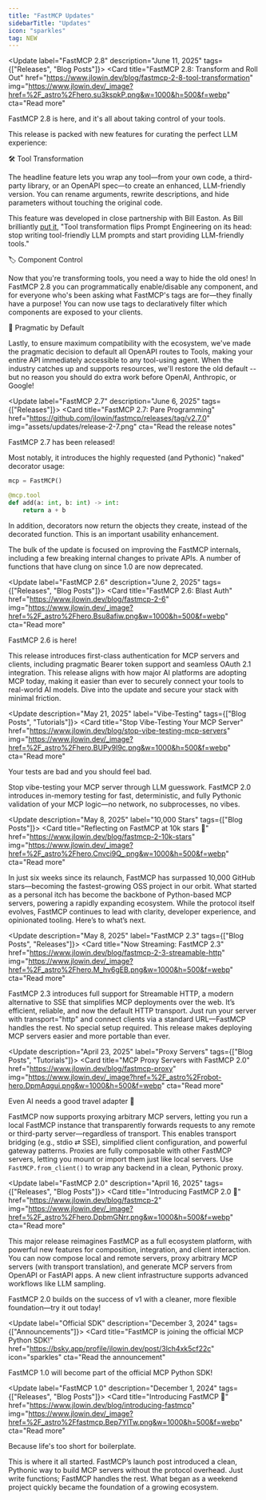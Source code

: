 ```yaml
---
title: "FastMCP Updates"
sidebarTitle: "Updates"
icon: "sparkles"
tag: NEW
---
```


<Update label="FastMCP 2.8" description="June 11, 2025" tags={["Releases", "Blog Posts"]}>
<Card 
title="FastMCP 2.8: Transform and Roll Out" href="https://www.jlowin.dev/blog/fastmcp-2-8-tool-transformation" 
img="https://www.jlowin.dev/_image?href=%2F_astro%2Fhero.su3kspkP.png&w=1000&h=500&f=webp" 
cta="Read more"  
>
FastMCP 2.8 is here, and it's all about taking control of your tools.

This release is packed with new features for curating the perfect LLM experience:

🛠️ Tool Transformation

The headline feature lets you wrap any tool—from your own code, a third-party library, or an OpenAPI spec—to create an enhanced, LLM-friendly version. You can rename arguments, rewrite descriptions, and hide parameters without touching the original code.

This feature was developed in close partnership with Bill Easton. As Bill brilliantly [put it](https://www.linkedin.com/posts/williamseaston_huge-thanks-to-william-easton-for-providing-activity-7338011349525983232-Mw6T?utm_source=share&utm_medium=member_desktop&rcm=ACoAAAAd6d0B3uL9zpCsq9eYWKi3HIvb8eN_r_Q), "Tool transformation flips Prompt Engineering on its head: stop writing tool-friendly LLM prompts and start providing LLM-friendly tools."

🏷️ Component Control

Now that you're transforming tools, you need a way to hide the old ones! In FastMCP 2.8 you can programmatically enable/disable any component, and for everyone who's been asking what FastMCP's tags are for—they finally have a purpose! You can now use tags to declaratively filter which components are exposed to your clients.

🚀 Pragmatic by Default

Lastly, to ensure maximum compatibility with the ecosystem, we've made the pragmatic decision to default all OpenAPI routes to Tools, making your entire API immediately accessible to any tool-using agent. When the industry catches up and supports resources, we'll restore the old default -- but no reason you should do extra work before OpenAI, Anthropic, or Google!

</Card>
</Update>

<Update label="FastMCP 2.7" description="June 6, 2025" tags={["Releases"]}>
<Card 
title="FastMCP 2.7: Pare Programming" href="https://github.com/jlowin/fastmcp/releases/tag/v2.7.0" 
img="assets/updates/release-2-7.png" 
cta="Read the release notes"  
>
FastMCP 2.7 has been released!

Most notably, it introduces the highly requested (and Pythonic) "naked" decorator usage:

```python {3}
mcp = FastMCP()

@mcp.tool
def add(a: int, b: int) -> int:
    return a + b
```

In addition, decorators now return the objects they create, instead of the decorated function. This is an important usability enhancement.

The bulk of the update is focused on improving the FastMCP internals, including a few breaking internal changes to private APIs. A number of functions that have clung on since 1.0 are now deprecated.
</Card>
</Update>



<Update label="FastMCP 2.6" description="June 2, 2025" tags={["Releases", "Blog Posts"]}>
<Card 
title="FastMCP 2.6: Blast Auth" href="https://www.jlowin.dev/blog/fastmcp-2-6" 
img="https://www.jlowin.dev/_image?href=%2F_astro%2Fhero.Bsu8afiw.png&w=1000&h=500&f=webp" 
cta="Read more"  
>
FastMCP 2.6 is here!

This release introduces first-class authentication for MCP servers and clients, including pragmatic Bearer token support and seamless OAuth 2.1 integration. This release aligns with how major AI platforms are adopting MCP today, making it easier than ever to securely connect your tools to real-world AI models. Dive into the update and secure your stack with minimal friction.
</Card>
</Update>

<Update description="May 21, 2025" label="Vibe-Testing" tags={["Blog Posts", "Tutorials"]}>
<Card
title="Stop Vibe-Testing Your MCP Server"
href="https://www.jlowin.dev/blog/stop-vibe-testing-mcp-servers"
img="https://www.jlowin.dev/_image?href=%2F_astro%2Fhero.BUPy9I9c.png&w=1000&h=500&f=webp"
cta="Read more"
>

Your tests are bad and you should feel bad.

Stop vibe-testing your MCP server through LLM guesswork. FastMCP 2.0 introduces in-memory testing for fast, deterministic, and fully Pythonic validation of your MCP logic—no network, no subprocesses, no vibes.

</Card>
</Update>


<Update description="May 8, 2025" label="10,000 Stars" tags={["Blog Posts"]}>
<Card
title="Reflecting on FastMCP at 10k stars 🌟"
href="https://www.jlowin.dev/blog/fastmcp-2-10k-stars"
img="https://www.jlowin.dev/_image?href=%2F_astro%2Fhero.Cnvci9Q_.png&w=1000&h=500&f=webp"
cta="Read more"
>

In just six weeks since its relaunch, FastMCP has surpassed 10,000 GitHub stars—becoming the fastest-growing OSS project in our orbit. What started as a personal itch has become the backbone of Python-based MCP servers, powering a rapidly expanding ecosystem. While the protocol itself evolves, FastMCP continues to lead with clarity, developer experience, and opinionated tooling. Here’s to what’s next.

</Card>
</Update>

<Update description="May 8, 2025" label="FastMCP 2.3" tags={["Blog Posts", "Releases"]}>
<Card
title="Now Streaming: FastMCP 2.3"
href="https://www.jlowin.dev/blog/fastmcp-2-3-streamable-http"
img="https://www.jlowin.dev/_image?href=%2F_astro%2Fhero.M_hv6gEB.png&w=1000&h=500&f=webp"
cta="Read more"
>

FastMCP 2.3 introduces full support for Streamable HTTP, a modern alternative to SSE that simplifies MCP deployments over the web. It’s efficient, reliable, and now the default HTTP transport. Just run your server with transport="http" and connect clients via a standard URL—FastMCP handles the rest. No special setup required. This release makes deploying MCP servers easier and more portable than ever.

</Card>
</Update>

<Update description="April 23, 2025" label="Proxy Servers" tags={["Blog Posts", "Tutorials"]}>
<Card
title="MCP Proxy Servers with FastMCP 2.0"
href="https://www.jlowin.dev/blog/fastmcp-proxy"
img="https://www.jlowin.dev/_image?href=%2F_astro%2Frobot-hero.DpmAqgui.png&w=1000&h=500&f=webp"
cta="Read more"
>

Even AI needs a good travel adapter 🔌


FastMCP now supports proxying arbitrary MCP servers, letting you run a local FastMCP instance that transparently forwards requests to any remote or third-party server—regardless of transport. This enables transport bridging (e.g., stdio ⇄ SSE), simplified client configuration, and powerful gateway patterns. Proxies are fully composable with other FastMCP servers, letting you mount or import them just like local servers. Use `FastMCP.from_client()` to wrap any backend in a clean, Pythonic proxy.
</Card>
</Update>

<Update label="FastMCP 2.0" description="April 16, 2025" tags={["Releases", "Blog Posts"]}>
<Card
title="Introducing FastMCP 2.0 🚀"
href="https://www.jlowin.dev/blog/fastmcp-2"
img="https://www.jlowin.dev/_image?href=%2F_astro%2Fhero.DpbmGNrr.png&w=1000&h=500&f=webp"
cta="Read more"
>

This major release reimagines FastMCP as a full ecosystem platform, with powerful new features for composition, integration, and client interaction. You can now compose local and remote servers, proxy arbitrary MCP servers (with transport translation), and generate MCP servers from OpenAPI or FastAPI apps. A new client infrastructure supports advanced workflows like LLM sampling. 

FastMCP 2.0 builds on the success of v1 with a cleaner, more flexible foundation—try it out today!
</Card>
</Update>



<Update label="Official SDK" description="December 3, 2024" tags={["Announcements"]}>
<Card
title="FastMCP is joining the official MCP Python SDK!"
href="https://bsky.app/profile/jlowin.dev/post/3lch4xk5cf22c"
icon="sparkles"
cta="Read the announcement"
>
FastMCP 1.0 will become part of the official MCP Python SDK!
</Card>
</Update>



<Update label="FastMCP 1.0" description="December 1, 2024" tags={["Releases", "Blog Posts"]}>
<Card
title="Introducing FastMCP 🚀"
href="https://www.jlowin.dev/blog/introducing-fastmcp"
img="https://www.jlowin.dev/_image?href=%2F_astro%2Ffastmcp.Bep7YlTw.png&w=1000&h=500&f=webp"
cta="Read more"
>
Because life's too short for boilerplate.

This is where it all started. FastMCP’s launch post introduced a clean, Pythonic way to build MCP servers without the protocol overhead. Just write functions; FastMCP handles the rest. What began as a weekend project quickly became the foundation of a growing ecosystem.
</Card>
</Update>


